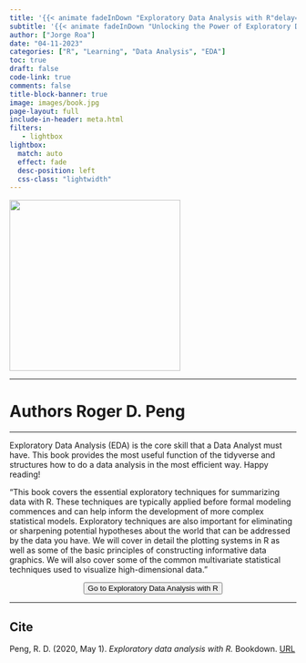```yaml
---
title: '{{< animate fadeInDown "Exploratory Data Analysis with R"delay=.6s >}}'
subtitle: '{{< animate fadeInDown "Unlocking the Power of Exploratory Data Analysis with R: A Step-by-Step Guide to Summarizing, Visualizing, and Testing Hypotheses for Effective Model Development and Data-Driven Insights"delay=.6s >}}'
author: ["Jorge Roa"]
date: "04-11-2023"
categories: ["R", "Learning", "Data Analysis", "EDA"]
toc: true
draft: false
code-link: true
comments: false
title-block-banner: true
image: images/book.jpg
page-layout: full
include-in-header: meta.html
filters:
   - lightbox
lightbox: 
  match: auto
  effect: fade
  desc-position: left
  css-class: "lightwidth"
---
```



<div class="books">

![](images/book.jpg){fig-align="center" width="300"}

</div>

<hr class="sep-2" />

<h1 class="book_aut"> Authors
  <span style="font-size: 1em;">Roger D. Peng</span>
</h1>

<hr class="sep-2" />

Exploratory Data Analysis (EDA) is the core skill that a Data Analyst must have. This book provides the most useful function of the tidyverse and structures how to do a data analysis in the most efficient way. Happy reading! 

"This book covers the essential exploratory techniques for summarizing data with R. These techniques are typically applied before formal modeling commences and can help inform the development of more complex statistical models. Exploratory techniques are also important for eliminating or sharpening potential hypotheses about the world that can be addressed by the data you have. We will cover in detail the plotting systems in R as well as some of the basic principles of constructing informative data graphics. We will also cover some of the common multivariate statistical techniques used to visualize high-dimensional data."




<center>
<form action="https://bookdown.org/rdpeng/exdata/">
<button class="btn-hover color-9" target="_blank">
Go to Exploratory Data Analysis with R
</button>
</form>
</center>

<hr class="sep-2" />


::: {.callout-tip}
## Cite
Peng, R. D. (2020, May 1). *Exploratory data analysis with R.* Bookdown. [URL](https://bookdown.org/rdpeng/exdata/)
:::
